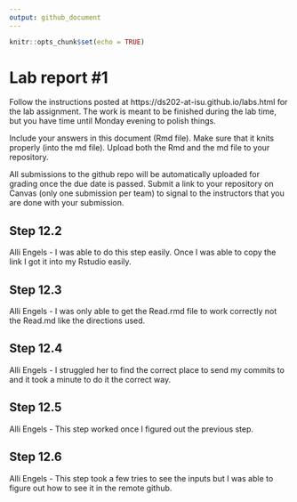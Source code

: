 ```yaml
---
output: github_document
---
```


<!-- README.md is generated from README.Rmd. Please edit the README.Rmd file -->


```r
knitr::opts_chunk$set(echo = TRUE)
```

# Lab report #1

Follow the instructions posted at https://ds202-at-isu.github.io/labs.html for the lab assignment. The work is meant to be finished during the lab time, but you have time until Monday evening to polish things.

Include your answers in this document (Rmd file). Make sure that it knits properly (into the md file). Upload both the Rmd and the md file to your repository.  

All submissions to the github repo will be automatically uploaded for grading once the due date is passed.
Submit a link to your repository on Canvas (only one submission per team) to signal to the instructors that you are done with your submission.

## Step 12.2

Alli Engels - I was able to do this step easily. Once I was able to copy the link I got it into my Rstudio easily. 

## Step 12.3

Alli Engels - I was only able to get the Read.rmd file to work correctly not the Read.md like the directions used. 

## Step 12.4

Alli Engels - I struggled her to find the correct place to send my commits to and it took a minute to do it the correct way. 

## Step 12.5

Alli Engels - This step worked once I figured out the previous step. 

## Step 12.6

Alli Engels - This step took a few tries to see the inputs but I was able to figure out how to see it in the remote github. 
